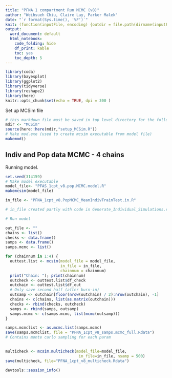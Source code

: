 ```yaml
---
title: "PFNA 1 compartment Run MCMC (v8)"
author: "Weihsueh Chiu, Claire Lay, Parker Malek"
date: "`r format(Sys.time(), '%F')`"
knit: (function(inputFile, encoding) {outdir = file.path(dirname(inputFile), 'markdown', paste0(format(Sys.time(), '%F'))); if(!dir.exists(outdir)){dir.create(outdir)}; rmarkdown::render(inputFile, encoding = encoding, output_format = 'all', output_dir = outdir) })
output:
  word_document: default
  html_notebook:
    code_folding: hide
    df_print: kable
    toc: yes
    toc_depth: 5
---
```


```r
library(coda)
library(bayesplot) 
library(ggplot2)
library(tidyverse)
library(reshape2)
library(here)
knitr::opts_chunk$set(echo = TRUE, dpi = 300 )
```

Set up MCSim file

```r
# this markdown file must be saved in top level directory for the following to work; the mcsim code depends on getwd results.
mdir <- "MCSim"
source(here::here(mdir,"setup_MCSim.R"))
# Make mod.exe (used to create mcsim executable from model file)
makemod() 
```

## Indiv and Pop data MCMC - 4 chains

Running model.
```r
set.seed(314159)
# Make model executable
model_file<- "PFAS_1cpt_v8.pop.MCMC.model.R"
makemcsim(model_file)

in_file <- "PFNA_1cpt_v8.PopMCMC_MeanIndivTrainTest.in.R" 

# in_file created partly with code in Generate_Individual_Simulations.rmd and partly manually (by copy-pasting the simulation code generated by the rmd into the R script)
```


```r
# Run model

out_file <- ""
chains <- list()
checks <- data.frame()
samps <- data.frame()
samps.mcmc <- list()

for (chainnum in 1:4) {
  outtest.list <- mcsim(model_file = model_file,
                        in_file = in_file,
                        chainnum = chainnum)
  print("Chain: "); print(chainnum)
  outcheck <- outtest.list$df_check
  outchain <- outtest.list$df_out
  # Only save second half (after burn-in)
  outsamp <- outchain[floor(nrow(outchain) / 2):nrow(outchain), -1]
  chains <- c(chains, list(as.matrix(outchain)))
  checks <- rbind(checks, outcheck)
  samps <- rbind(samps, outsamp)
  samps.mcmc <- c(samps.mcmc, list(mcmc(outsamp)))
}

samps.mcmclist <- as.mcmc.list(samps.mcmc)
save(samps.mcmclist, file = "PFNA_1cpt_v8_samps.mcmc_full.Rdata") 
# Contains monte carlo sampling for each param
 

```


```r
multicheck <- mcsim.multicheck(model_file=model_file,
                                in_file=in_file, nsamp = 500)
save(multicheck, file="PFNA_1cpt_v8_multicheck.Rdata")
```

```r
devtools::session_info()
```